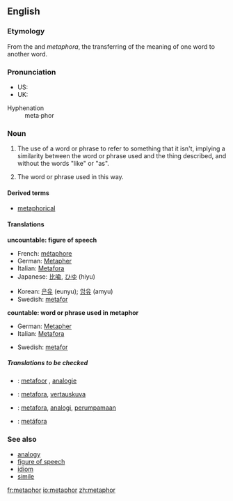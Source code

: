 {{wikipedia}}
==English==

===Etymology===
From the {{L.}} and {{Gr.}} ''metaphora'', the transferring of the meaning of one word to another word.<!--the Greek should be in Greek alphabet-->

===Pronunciation===
{{rfap}}
*US: {{IPA|/ˈmetəfər/}}
*UK: {{IPA|/ˈmetəfə/, /ˈmetəˌfɔː/}}

;Hyphenation
:meta&middot;phor

===Noun===
{{en-noun|s|-}}

# {{uncountable}} The use of a word or phrase to refer to something that it isn't, implying a similarity between the word or phrase used and the thing described, and without the words "like" or "as".
# {{countable}} The word or phrase used in this way.

====Derived terms====
*[[metaphorical]]

====Translations====
'''uncountable: figure of speech'''
{{top}}
*French: [[métaphore]] {{f}}
*German: [[Metapher]] {{f}}
*Italian: [[Metafora]] {{f}}
*Japanese: [[比喩]], [[ひゆ]] (hiyu)
{{mid}}
*Korean: [[은유]] (eunyu); [[암유]] (amyu)
*Swedish: [[metafor]] {{c}}
{{bottom}}

'''countable: word or phrase used in metaphor'''
{{top}}
*German: [[Metapher]] {{f}}
*Italian: [[Metafora]] {{f}}
{{mid}}
*Swedish: [[metafor]] {{c}}
{{bottom}}

=====Translations to be checked=====
{{checktrans}}

*{{ttbc|Dutch}}: [[metafoor]] {{m}}, [[analogie]] {{f}}
*{{ttbc|Finnish}}: [[metafora]], [[vertauskuva]]
*{{ttbc|Indonesian}}: [[metafora]], [[analogi]], [[umpama|perumpamaan]]
*{{ttbc|Spanish}}: [[metáfora]] {{f}}

===See also===
*[[analogy]]
*[[figure of speech]]
*[[idiom]]
*[[simile]]

[[fr:metaphor]]
[[io:metaphor]]
[[zh:metaphor]]